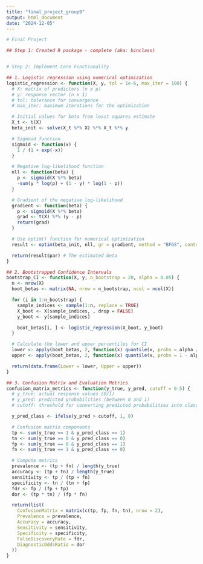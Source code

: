 ```yaml
---
title: "final_project_group9"
output: html_document
date: "2024-12-05"
---
```


```r



# Final Project

## Step 1: Created R package - complete (aka: binclass)


# Step 2: Implement Core Functionality

## 1. Logistic regression using numerical optimization
logistic_regression <- function(X, y, tol = 1e-6, max_iter = 100) {
  # X: matrix of predictors (n x p)
  # y: response vector (n x 1)
  # tol: tolerance for convergence
  # max_iter: maximum iterations for the optimization

  # Initial values for beta from least squares estimate
  X_t <- t(X)
  beta_init <- solve(X_t %*% X) %*% X_t %*% y

  # Sigmoid function
  sigmoid <- function(x) {
    1 / (1 + exp(-x))
  }

  # Negative log-likelihood function
  nll <- function(beta) {
    p <- sigmoid(X %*% beta)
    -sum(y * log(p) + (1 - y) * log(1 - p))
  }

  # Gradient of the negative log-likelihood
  gradient <- function(beta) {
    p <- sigmoid(X %*% beta)
    grad <- t(X) %*% (y - p)
    return(grad)
  }

  # Use optim() function for numerical optimization
  result <- optim(beta_init, nll, gr = gradient, method = "BFGS", control = list(maxit = max_iter, reltol = tol))

  return(result$par) # The estimated beta
}

## 2. Bootstrapped Confidence Intervals
bootstrap_CI <- function(X, y, n_bootstrap = 20, alpha = 0.05) {
  n <- nrow(X)
  boot_betas <- matrix(NA, nrow = n_bootstrap, ncol = ncol(X))

  for (i in 1:n_bootstrap) {
    sample_indices <- sample(1:n, replace = TRUE)
    X_boot <- X[sample_indices, , drop = FALSE]
    y_boot <- y[sample_indices]

    boot_betas[i, ] <- logistic_regression(X_boot, y_boot)
  }

  # Calculate the lower and upper percentiles for CI
  lower <- apply(boot_betas, 2, function(x) quantile(x, probs = alpha / 2))
  upper <- apply(boot_betas, 2, function(x) quantile(x, probs = 1 - alpha / 2))

  return(data.frame(Lower = lower, Upper = upper))
}

## 3. Confusion Matrix and Evaluation Metrics
confusion_matrix_metrics <- function(y_true, y_pred, cutoff = 0.5) {
  # y_true: actual response values (0/1)
  # y_pred: predicted probabilities (between 0 and 1)
  # cutoff: threshold for converting predicted probabilities into class labels

  y_pred_class <- ifelse(y_pred > cutoff, 1, 0)

  # Confusion matrix components
  tp <- sum(y_true == 1 & y_pred_class == 1)
  tn <- sum(y_true == 0 & y_pred_class == 0)
  fp <- sum(y_true == 0 & y_pred_class == 1)
  fn <- sum(y_true == 1 & y_pred_class == 0)

  # Compute metrics
  prevalence <- (tp + fn) / length(y_true)
  accuracy <- (tp + tn) / length(y_true)
  sensitivity <- tp / (tp + fn)
  specificity <- tn / (tn + fp)
  fdr <- fp / (fp + tp)
  dor <- (tp * tn) / (fp * fn)

  return(list(
    ConfusionMatrix = matrix(c(tp, fp, fn, tn), nrow = 2),
    Prevalence = prevalence,
    Accuracy = accuracy,
    Sensitivity = sensitivity,
    Specificity = specificity,
    FalseDiscoveryRate = fdr,
    DiagnosticOddsRatio = dor
  ))
}
```